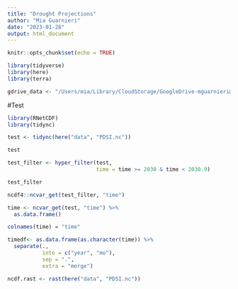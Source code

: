 ```yaml
---
title: "Drought Projections"
author: "Mia Guarnieri"
date: "2023-01-28"
output: html_document
---
```


```r
knitr::opts_chunk$set(echo = TRUE)

library(tidyverse)
library(here)
library(terra)

gdrive_data <- "/Users/mia/Library/CloudStorage/GoogleDrive-mguarnieri@ucsb.edu/Shared drives/Black_Bear_Aware/gdrive_data"

```


#Test
```r
library(RNetCDF)
library(tidync)

test <- tidync(here("data", "PDSI.nc"))

test

test_filter <- hyper_filter(test, 
                            time = time >= 2030 & time < 2030.9)

test_filter

ncdf4::ncvar_get(test_filter, "time")

time <- ncvar_get(test, "time") %>% 
  as.data.frame()

colnames(time) = "time"

timedf<- as.data.frame(as.character(time)) %>% 
  separate(.,
           into = c("year", "mo"),
           sep = ".",
           extra = "merge")

ncdf.rast <- rast(here("data", "PDSI.nc"))

```


